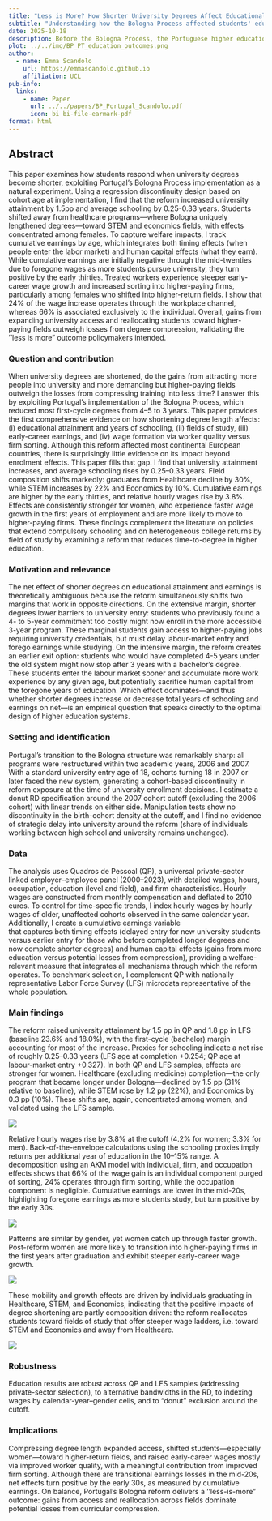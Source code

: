 ```yaml
---
title: "Less is More? How Shorter University Degrees Affect Educational and Early-Career Outcomes"
subtitle: "Understanding how the Bologna Process affected students' educational choices and early-career outcomes in Portugal"
date: 2025-10-18
description: Before the Bologna Process, the Portuguese higher education system comprised of a five-year licenciatura followed by an optional two-year master’s degree. The reform shortened the first cycle to three years, aligning it with the new bachelor’s structure introduced across Europe. Using administrative data, I study the impact this has on university attainment, years of schooling, field of study and occupation choice, and early-career patterns.
plot: ../../img/BP_PT_education_outcomes.png
author:
  - name: Emma Scandolo
    url: https://emmascandolo.github.io
    affiliation: UCL
pub-info:
  links:
    - name: Paper
      url: ../../papers/BP_Portugal_Scandolo.pdf
      icon: bi bi-file-earmark-pdf
format: html
---
```


## Abstract

This paper examines how students respond when university degrees become shorter, exploiting Portugal's Bologna Process implementation as a natural experiment. Using a regression discontinuity design based on cohort age at implementation, I find that the reform increased university attainment by 1.5pp and average schooling by 0.25-0.33 years. Students shifted away from healthcare programs—where Bologna uniquely lengthened degrees—toward STEM and economics fields, with effects concentrated among females. To capture welfare impacts, I track cumulative earnings by age, which integrates both timing effects (when people enter the labor market) and human capital effects (what they earn). While cumulative earnings are initially negative through the mid-twenties due to foregone wages as more students pursue university, they turn positive by the early thirties. Treated workers experience steeper early-career wage growth and increased sorting into higher-paying firms, particularly among females who shifted into higher-return fields. I show that 24% of the wage increase operates through the workplace channel, whereas 66% is associated exclusively to the individual. Overall, gains from expanding university access and reallocating students toward higher-paying fields outweigh losses from degree compression, validating the ''less is more" outcome policymakers intended.

### Question and contribution

When university degrees are shortened, do the gains from attracting more people into university and more demanding but higher-paying fields outweigh the losses from compressing training into less time? I answer this by exploiting Portugal’s implementation of the Bologna Process, which reduced most first-cycle degrees from 4–5 to 3 years. This paper provides the first comprehensive evidence on how shortening degree length affects: (i) educational attainment and years of schooling, (ii) fields of study, (iii) early-career earnings, and (iv) wage formation via worker quality versus firm sorting. Although this reform affected most continental European countries, there is surprisingly little evidence on its impact beyond enrolment effects. This paper fills that gap. I find that university attainment increases, and average schooling rises by 0.25–0.33 years. Field composition shifts markedly: graduates from Healthcare decline by 30%, while STEM increases by 22% and Economics by 10%. Cumulative earnings are higher by the early thirties, and relative hourly wages rise by 3.8%. Effects are consistently stronger for women, who experience faster wage growth in the first years of employment and are more likely to move to higher-paying firms. These findings complement the literature on policies that extend compulsory schooling and on heterogeneous college returns by field of study by examining a reform that reduces time-to-degree in higher education.

### Motivation and relevance

The net effect of shorter degrees on educational attainment and earnings is theoretically ambiguous because the reform simultaneously shifts two margins that work in opposite directions. On the extensive margin, shorter degrees lower barriers to university entry: students who previously found a 4- to 5-year commitment too costly might now enroll in the more accessible 3-year program. These marginal students gain access to higher-paying jobs requiring university credentials, but must delay labour-market entry and forego earnings while studying. On the intensive margin, the reform creates an earlier exit option: students who would have completed 4-5 years under the old system might now stop after 3 years with a bachelor's degree. These students enter the labour market sooner and accumulate more work experience by any given age, but potentially sacrifice human capital from the foregone years of education. Which effect dominates—and thus whether shorter degrees increase or decrease total years of schooling and earnings on net—is an empirical question that speaks directly to the optimal design of higher education systems.

### Setting and identification

Portugal’s transition to the Bologna structure was remarkably sharp: all programs were restructured within two academic years, 2006 and 2007. With a standard university entry age of 18, cohorts turning 18 in 2007 or later faced the new system, generating a cohort-based discontinuity in reform exposure at the time of university enrollment decisions. I estimate a donut RD specification around the 2007 cohort cutoff (excluding the 2006 cohort) with linear trends on either side. Manipulation tests show no discontinuity in the birth-cohort density at the cutoff, and I find no evidence of strategic delay into university around the reform (share of individuals working between high school and university remains unchanged).

### Data

The analysis uses Quadros de Pessoal (QP), a universal private-sector linked employer–employee panel (2000–2023), with detailed wages, hours, occupation, education (level and field), and firm characteristics. Hourly wages are constructed from monthly compensation and deflated to 2010 euros. To control for time-specific trends, I index hourly wages by hourly wages of older, unaffected cohorts observed in the same calendar year. Additionally, I create a cumulative earnings variable\
that captures both timing effects (delayed entry for new university students versus earlier entry for those who before completed longer degrees and now complete shorter degrees) and human capital effects (gains from more education versus potential losses from compression), providing a welfare-relevant measure that integrates all mechanisms through which the reform operates. To benchmark selection, I complement QP with nationally representative Labor Force Survey (LFS) microdata representative of the whole population.

### Main findings

The reform raised university attainment by 1.5 pp in QP and 1.8 pp in LFS (baseline 23.6% and 18.0%), with the first-cycle (bachelor) margin accounting for most of the increase. Proxies for schooling indicate a net rise of roughly 0.25–0.33 years (LFS age at completion +0.254; QP age at labour-market entry +0.327). In both QP and LFS samples, effects are stronger for women. Healthcare (excluding medicine) completion—the only program that became longer under Bologna—declined by 1.5 pp (31% relative to baseline), while STEM rose by 1.2 pp (22%), and Economics by 0.3 pp (10%). These shifts are, again, concentrated among women, and validated using the LFS sample.

![](/img/BP_PT_education_outcomes.png)

Relative hourly wages rise by 3.8% at the cutoff (4.2% for women; 3.3% for men). Back-of-the-envelope calculations using the schooling proxies imply returns per additional year of education in the 10–15% range. A decomposition using an AKM model with individual, firm, and occupation effects shows that 66% of the wage gain is an individual component purged of sorting, 24% operates through firm sorting, while the occupation component is negligible. Cumulative earnings are lower in the mid-20s, highlighting foregone earnings as more students study, but turn positive by the early 30s.

![](/img/BP_PT_earnings.png)

Patterns are similar by gender, yet women catch up through faster growth. Post-reform women are more likely to transition into higher-paying firms in the first years after graduation and exhibit steeper early-career wage growth.

![](/img/BP_PT_earlycareer.png)

These mobility and growth effects are driven by individuals graduating in Healthcare, STEM, and Economics, indicating that the positive impacts of degree shortening are partly composition driven: the reform reallocates students toward fields of study that offer steeper wage ladders, i.e. toward STEM and Economics and away from Healthcare.

![](/img/BP_PT_earlycareer_byfield.png)

### Robustness

Education results are robust across QP and LFS samples (addressing private-sector selection), to alternative bandwidths in the RD, to indexing wages by calendar-year–gender cells, and to “donut” exclusion around the cutoff.

### Implications

Compressing degree length expanded access, shifted students—especially women—toward higher-return fields, and raised early-career wages mostly via improved worker quality, with a meaningful contribution from improved firm sorting. Although there are transitional earnings losses in the mid-20s, net effects turn positive by the early 30s, as measured by cumulative earnings. On balance, Portugal’s Bologna reform delivers a ''less-is-more” outcome: gains from access and reallocation across fields dominate potential losses from curricular compression.
